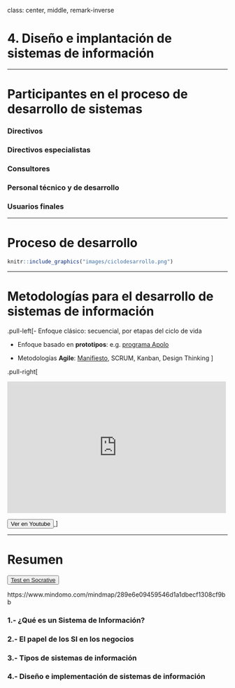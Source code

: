class: center, middle, remark-inverse

# 4. Diseño e implantación de sistemas de información

---

# Participantes en el proceso de desarrollo de sistemas

### <i class="fas fa-portrait accent"></i> Directivos

### <i class="fas fa-user-cog accent"></i> Directivos especialistas

### <i class="fa fa-user-tie accent"></i> Consultores

### <i class="fa fa-user-md accent" ></i> Personal técnico y de desarrollo

###  <i class="fa fa-user accent"></i> Usuarios finales

---

# Proceso de desarrollo

```r

knitr::include_graphics("images/ciclodesarrollo.png")

```

---

# Metodologías para el desarrollo de sistemas de información

.pull-left[- Enfoque clásico: secuencial, por etapas del ciclo de vida

- Enfoque basado en **prototipos**: e.g. [programa Apolo](https://es.wikipedia.org/wiki/Programa_Apolo)

- Metodologías **Agile**: [Manifiesto](https://agilemanifesto.org/iso/es/manifesto.html), SCRUM, Kanban, Design Thinking
]

.pull-right[

<iframe width="500" height="300" src="https://www.youtube.com/embed/a33xOe9d_Dk" frameborder="0" allow="accelerometer; autoplay; encrypted-media; gyroscope; picture-in-picture" allowfullscreen></iframe>

<a href="https://www.youtube.com/watch?v=a33xOe9d_Dk" target="_blank">
  <button class="btn">
    <span class="buttoninner">Ver en Youtube</span>
  </button>
</a>
]

---
# Resumen

<a href="https://b.socrative.com/teacher/" target="_blank">
  <button class="btn btn-final">
    <span class="buttoninner"><i class="fas fa-question-circle"></i> Test en Socrative</a> </span>
  </button>
</a>



https://www.mindomo.com/mindmap/289e6e09459546d1a1dbecf1308cf9bb



### <span class="rojito">1.-</span> ¿Qué es un Sistema de Información?
### <span class="rojito">2.-</span> El papel de los SI en los negocios
### <span class="rojito">3.-</span> Tipos de sistemas de información
### <span class="rojito">4.-</span> Diseño e implementación de sistemas de información
